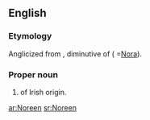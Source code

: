 ==English==

===Etymology===
Anglicized from {{Ir.}} {{term|Nóirín|term=ga}}, diminutive of {{term|Nóra|lang=ga}} ( =[[Nora]]).

===Proper noun===
{{infl|en|proper noun}}

# {{given name|female}} of Irish origin.



[[ar:Noreen]]
[[sr:Noreen]]